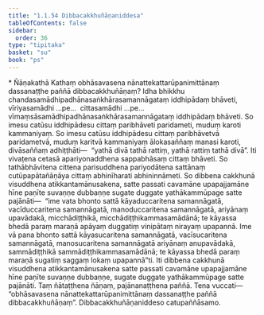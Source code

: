 ```yaml
---
title: "1.1.54 Dibbacakkhuñāṇaniddesa"
tableOfContents: false
sidebar:
  order: 36
type: "tipitaka"
basket: "su"
book: "ps"
---
```



<DynamicBreadcrumb />

<Paragraph type="center" book="ps">
* Ñāṇakathā
</Paragraph>


<Division number="106" book="ps">

<Paragraph number="630" book="ps">
Kathaṃ obhāsavasena nānattekattarūpanimittānaṃ dassanaṭṭhe paññā dibbacakkhuñāṇaṃ? Idha bhikkhu chandasamādhipadhānasaṅkhārasamannāgataṃ iddhipādaṃ bhāveti, vīriyasamādhi …pe…  cittasamādhi …pe…  vīmaṃsāsamādhipadhānasaṅkhārasamannāgataṃ iddhipādaṃ bhāveti. So imesu catūsu iddhipādesu cittaṃ paribhāveti paridameti, muduṃ karoti kammaniyaṃ. So imesu catūsu iddhipādesu cittaṃ paribhāvetvā paridametvā, muduṃ karitvā kammaniyaṃ ālokasaññaṃ manasi karoti, divāsaññaṃ adhiṭṭhāti—  “yathā divā tathā rattiṃ, yathā rattiṃ tathā divā”. Iti vivaṭena cetasā apariyonaddhena sappabhāsaṃ cittaṃ bhāveti. So tathābhāvitena cittena parisuddhena pariyodātena sattānaṃ cutūpapātañāṇāya cittaṃ abhinīharati abhininnāmeti. So dibbena cakkhunā visuddhena atikkantamānusakena, satte passati cavamāne upapajjamāne hīne paṇīte suvaṇṇe dubbaṇṇe sugate duggate yathākammūpage satte pajānāti—  “ime vata bhonto sattā kāyaduccaritena samannāgatā, vacīduccaritena samannāgatā, manoduccaritena samannāgatā, ariyānaṃ upavādakā, micchādiṭṭhikā, micchādiṭṭhikammasamādānā; te kāyassa bhedā paraṃ maraṇā apāyaṃ duggatiṃ vinipātaṃ nirayaṃ upapannā. Ime vā pana bhonto sattā kāyasucaritena samannāgatā, vacīsucaritena samannāgatā, manosucaritena samannāgatā ariyānaṃ anupavādakā, sammādiṭṭhikā sammādiṭṭhikammasamādānā; te kāyassa bhedā paraṃ maraṇā sugatiṃ saggaṃ lokaṃ upapannā”ti. Iti dibbena cakkhunā visuddhena atikkantamānusakena satte passati cavamāne upapajjamāne hīne paṇīte suvaṇṇe dubbaṇṇe, sugate duggate yathākammūpage satte pajānāti. Taṃ ñātaṭṭhena ñāṇaṃ, pajānanaṭṭhena paññā. Tena vuccati—  “obhāsavasena nānattekattarūpanimittānaṃ dassanaṭṭhe paññā dibbacakkhuñāṇaṃ”.

</Paragraph>
</Division>

<Paragraph number="631" type="center" book="ps">
Dibbacakkhuñāṇaniddeso catupaññāsamo.
</Paragraph>